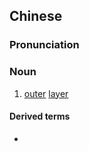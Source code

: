 {{also|外层}}
==Chinese==
{{zh-forms|s=外层}}

===Pronunciation===
{{zh-pron
|m=wàicéng
|cat=n
}}

===Noun===
{{zh-noun}}

# [[outer]] [[layer]]

====Derived terms====
* {{zh-l|外層空間}}